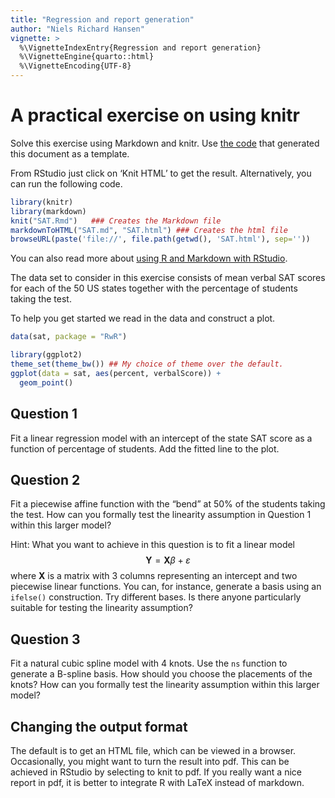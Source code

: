 ```yaml
---
title: "Regression and report generation"
author: "Niels Richard Hansen"
vignette: >
  %\VignetteIndexEntry{Regression and report generation}
  %\VignetteEngine{quarto::html}
  %\VignetteEncoding{UTF-8}
---
```


# A practical exercise on using knitr

Solve this exercise using Markdown and knitr. Use 
[the code](https://nielsrhansen.github.io/courses/regression2016/Exercises/SAT.Rmd)
that generated this document as a template. 

From RStudio just click on 'Knit HTML' to get the result. Alternatively, you can 
run the following code. 


```r
library(knitr)
library(markdown)
knit("SAT.Rmd")   ### Creates the Markdown file
markdownToHTML("SAT.md", "SAT.html") ### Creates the html file
browseURL(paste('file://', file.path(getwd(), 'SAT.html'), sep='')) 
```

You can also read more about [using R and Markdown with RStudio](http://rmarkdown.rstudio.com).

The data set to consider in this exercise consists of mean verbal SAT scores for each of the 50 US states 
together with the percentage of students taking the test. 

To help you get started we read in the data and construct a plot. 


```r
data(sat, package = "RwR")
```


```r
library(ggplot2)
theme_set(theme_bw()) ## My choice of theme over the default. 
ggplot(data = sat, aes(percent, verbalScore)) + 
  geom_point()
```

## Question 1


Fit a linear regression model with an intercept of the state SAT score as a function of percentage 
of students. Add the fitted line to the plot.


## Question 2

Fit a piecewise affine function with the "bend" at 50% of the 
students taking the test. How can you formally test the linearity assumption in Question 1 
within this larger model?

Hint: What you want to achieve in this question is to fit a linear model 
$$
  \mathbf{Y} = \mathbf{X} \beta + \varepsilon
$$
where $\mathbf{X}$ is a matrix with 3 columns representing an intercept and 
two piecewise linear functions. You can, for instance, generate a basis using an
`ifelse()` construction. Try different bases. Is there anyone particularly suitable for 
testing the linearity assumption?


## Question 3

Fit a natural cubic spline model with 4 knots. Use the `ns` function to generate a B-spline basis.
How should you choose the placements of the knots?
How can you formally test the linearity assumption within this larger model?


## Changing the output format

The default is to get an HTML file, which can be viewed in a browser. Occasionally, 
you might want to turn the result into pdf. This can be achieved in RStudio by selecting 
to knit to pdf. If you really want a nice report in pdf, it is 
better to integrate R with LaTeX instead of markdown.








